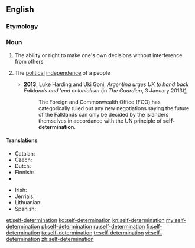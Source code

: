 ==English==

===Etymology===
{{prefix|self|determination}}

===Noun===
{{wikipedia}}
{{en-noun|-}}

# The ability or right to make one's own decisions without interference from others
# {{politics}} The [[political]] [[independence]] of a people
#* '''2013''', Luke Harding and Uki Goni, ''Argentina urges UK to hand back Falklands and 'end colonialism'' (in ''The Guardian'', 3 January 2013)[http://www.guardian.co.uk/uk/2013/jan/02/argentina-britain-hand-back-falklands]
#*: The Foreign and Commonwealth Office (FCO) has categorically ruled out any new negotiations saying the future of the Falklands can only be decided by the islanders themselves in accordance with the UN principle of '''self-determination'''.

====Translations====
{{trans-top|political independence of a people}}
* Catalan: {{t-|ca|autodeterminació|f}}
* Czech: {{t-|cs|sebeurčení|n}}
* Dutch: {{t-|nl|zelfbeschikking|f}}
* Finnish: {{t-|fi|itsemääräämisoikeus}}
* {{trreq|fr}}
{{trans-mid}}
* Irish: {{t-|ga|féinchinneadh|m}}
* Jèrriais: {{tø|roa-jer|dêtèrminnâtion dé sé|f}}
* Lithuanian: {{t-|lt|apsisprendimas|m}}
* Spanish: {{t-|es|autodeterminación|f}}
{{trans-bottom}}

[[et:self-determination]]
[[ko:self-determination]]
[[kn:self-determination]]
[[my:self-determination]]
[[pl:self-determination]]
[[ru:self-determination]]
[[fi:self-determination]]
[[ta:self-determination]]
[[tr:self-determination]]
[[vi:self-determination]]
[[zh:self-determination]]